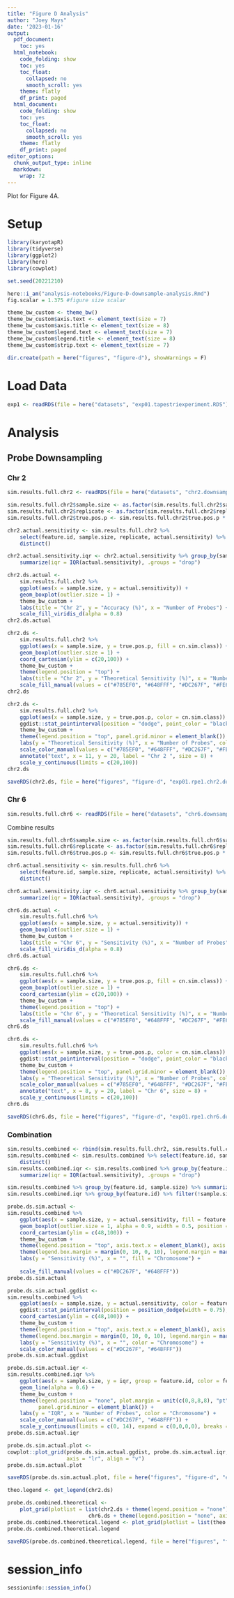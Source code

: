 ```yaml
---
title: "Figure D Analysis"
author: "Joey Mays"
date: '2023-01-16'
output:
  pdf_document:
    toc: yes
  html_notebook:
    code_folding: show
    toc: yes
    toc_float:
      collapsed: no
      smooth_scroll: yes
    theme: flatly
    df_print: paged
  html_document:
    code_folding: show
    toc: yes
    toc_float:
      collapsed: no
      smooth_scroll: yes
    theme: flatly
    df_print: paged
editor_options:
  chunk_output_type: inline
  markdown:
    wrap: 72
---
```


Plot for Figure 4A.

# Setup

```r
library(karyotapR)
library(tidyverse)
library(ggplot2)
library(here)
library(cowplot)
```

```r
set.seed(20221210)
```

```r
here::i_am("analysis-notebooks/Figure-D-downsample-analysis.Rmd")
fig.scalar = 1.375 #figure size scalar

theme_bw_custom <- theme_bw()
theme_bw_custom$axis.text <- element_text(size = 7)
theme_bw_custom$axis.title <- element_text(size = 8)
theme_bw_custom$legend.text <- element_text(size = 7)
theme_bw_custom$legend.title <- element_text(size = 8)
theme_bw_custom$strip.text <- element_text(size = 7)
```

```r
dir.create(path = here("figures", "figure-d"), showWarnings = F)
```

# Load Data

```r
exp1 <- readRDS(file = here("datasets", "exp01.tapestriexperiment.RDS"))
```

# Analysis

## Probe Downsampling

### Chr 2

```r
sim.results.full.chr2 <- readRDS(file = here("datasets", "chr2.downsampleProbesSim.results.RDS"))
```

```r
sim.results.full.chr2$sample.size <- as.factor(sim.results.full.chr2$sample.size)
sim.results.full.chr2$replicate <- as.factor(sim.results.full.chr2$replicate)
sim.results.full.chr2$true.pos.p <- sim.results.full.chr2$true.pos.p * 100
```

```r
chr2.actual.sensitivity <- sim.results.full.chr2 %>% 
    select(feature.id, sample.size, replicate, actual.sensitivity) %>% 
    distinct()

chr2.actual.sensitivity.iqr <- chr2.actual.sensitivity %>% group_by(sample.size) %>% 
    summarize(iqr = IQR(actual.sensitivity), .groups = "drop")
```

```r
chr2.ds.actual <- 
    sim.results.full.chr2 %>% 
    ggplot(aes(x = sample.size, y = actual.sensitivity)) +
    geom_boxplot(outlier.size = 1) +
    theme_bw_custom +
    labs(title = "Chr 2", y = "Accuracy (%)", x = "Number of Probes") +
    scale_fill_viridis_d(alpha = 0.8)
chr2.ds.actual
```

```r
chr2.ds <- 
    sim.results.full.chr2 %>% 
    ggplot(aes(x = sample.size, y = true.pos.p, fill = cn.sim.class)) +
    geom_boxplot(outlier.size = 1) +
    coord_cartesian(ylim = c(20,100)) +
    theme_bw_custom +
    theme(legend.position = "top") + 
    labs(title = "Chr 2", y = "Theoretical Sensitivity (%)", x = "Number of Probes", fill = "Copy Number") +
    scale_fill_manual(values = c("#785EF0", "#648FFF", "#DC267F", "#FE6100", "#FFB000"))
chr2.ds
```

```r
chr2.ds <- 
    sim.results.full.chr2 %>% 
    ggplot(aes(x = sample.size, y = true.pos.p, color = cn.sim.class)) +
    ggdist::stat_pointinterval(position = "dodge", point_color = "black", point_size = 1) +
    theme_bw_custom +
    theme(legend.position = "top", panel.grid.minor = element_blank()) + 
    labs(y = "Theoretical Sensitivity (%)", x = "Number of Probes", color = "Copy Number") +
    scale_color_manual(values = c("#785EF0", "#648FFF", "#DC267F", "#FE6100", "#FFB000"), labels = 1:5) +
    annotate("text", x = 11, y = 20, label = "Chr 2 ", size = 8) +
    scale_y_continuous(limits = c(20,100)) 
chr2.ds
```
```r
saveRDS(chr2.ds, file = here("figures", "figure-d", "exp01.rpe1.chr2.downsampleProbes.RDS"))
```

### Chr 6

```r
sim.results.full.chr6 <- readRDS(file = here("datasets", "chr6.downsampleProbesSim.results.RDS"))
```

Combine results

```r
sim.results.full.chr6$sample.size <- as.factor(sim.results.full.chr6$sample.size)
sim.results.full.chr6$replicate <- as.factor(sim.results.full.chr6$replicate)
sim.results.full.chr6$true.pos.p <- sim.results.full.chr6$true.pos.p * 100
```

```r
chr6.actual.sensitivity <- sim.results.full.chr6 %>% 
    select(feature.id, sample.size, replicate, actual.sensitivity) %>% 
    distinct()

chr6.actual.sensitivity.iqr <- chr6.actual.sensitivity %>% group_by(sample.size) %>% 
    summarize(iqr = IQR(actual.sensitivity), .groups = "drop")
```

```r
chr6.ds.actual <- 
    sim.results.full.chr6 %>% 
    ggplot(aes(x = sample.size, y = actual.sensitivity)) +
    geom_boxplot(outlier.size = 1) +
    theme_bw_custom +
    labs(title = "Chr 6", y = "Sensitivity (%)", x = "Number of Probes") +
    scale_fill_viridis_d(alpha = 0.8)
chr6.ds.actual
```

```r
chr6.ds <- 
    sim.results.full.chr6 %>% 
    ggplot(aes(x = sample.size, y = true.pos.p, fill = cn.sim.class)) +
    geom_boxplot(outlier.size = 1) +
    coord_cartesian(ylim = c(20,100)) +
    theme_bw_custom +
    theme(legend.position = "top") + 
    labs(title = "Chr 6", y = "Theoretical Sensitivity (%)", x = "Number of Probes", fill = "Copy Number") +
    scale_fill_manual(values = c("#785EF0", "#648FFF", "#DC267F", "#FE6100", "#FFB000"))
chr6.ds
```

```r
chr6.ds <- 
    sim.results.full.chr6 %>% 
    ggplot(aes(x = sample.size, y = true.pos.p, color = cn.sim.class)) +
    ggdist::stat_pointinterval(position = "dodge", point_color = "black", point_size = 1) +
    theme_bw_custom +
    theme(legend.position = "top", panel.grid.minor = element_blank()) + 
    labs(y = "Theoretical Sensitivity (%)", x = "Number of Probes", color = "Copy Number") +
    scale_color_manual(values = c("#785EF0", "#648FFF", "#DC267F", "#FE6100", "#FFB000"), labels = 1:5) +
    annotate("text", x = 8, y = 20, label = "Chr 6", size = 8) +
    scale_y_continuous(limits = c(20,100))
chr6.ds
```

```r
saveRDS(chr6.ds, file = here("figures", "figure-d", "exp01.rpe1.chr6.downsampleProbes.RDS"))
```

### Combination

```r
sim.results.combined <- rbind(sim.results.full.chr2, sim.results.full.chr6)
sim.results.combined <- sim.results.combined %>% select(feature.id, sample.size, replicate, actual.sensitivity) %>% 
    distinct()
sim.results.combined.iqr <- sim.results.combined %>% group_by(feature.id, sample.size) %>% 
    summarize(iqr = IQR(actual.sensitivity), .groups = "drop")
```

```r
sim.results.combined %>% group_by(feature.id, sample.size) %>% summarize(ms = median(actual.sensitivity), .groups = "drop") %>% group_by(feature.id) %>% summarize(min(ms), max(ms))
sim.results.combined.iqr %>% group_by(feature.id) %>% filter(!sample.size %in% c(18,24)) %>% summarize(min(iqr), max(iqr), .groups = "drop")
``` 

```r
probe.ds.sim.actual <- 
sim.results.combined %>% 
    ggplot(aes(x = sample.size, y = actual.sensitivity, fill = feature.id)) +
    geom_boxplot(outlier.size = 1, alpha = 0.9, width = 0.5, position = position_dodge(width = 0.8), outlier.alpha = 0.7) +
    coord_cartesian(ylim = c(48,100)) +
    theme_bw_custom +
    theme(legend.position = "top", axis.text.x = element_blank(), axis.ticks.x = element_blank(), panel.grid.minor = element_blank()) +
    theme(legend.box.margin = margin(0, 10, 0, 10), legend.margin = margin(0), plot.margin = unit(c(0, 5.5, 0, 5.5), "pt")) +
    labs(y = "Sensitivity (%)", x = "", fill = "Chromosome") +
    
    scale_fill_manual(values = c("#DC267F", "#648FFF"))
probe.ds.sim.actual
```

```r
probe.ds.sim.actual.ggdist <- 
sim.results.combined %>% 
    ggplot(aes(x = sample.size, y = actual.sensitivity, color = feature.id)) +
    ggdist::stat_pointinterval(position = position_dodge(width = 0.75), point_color = "black", point_size = 1) +
    coord_cartesian(ylim = c(48,100)) +
    theme_bw_custom +
    theme(legend.position = "top", axis.text.x = element_blank(), axis.ticks.x = element_blank(), panel.grid.minor = element_blank()) +
    theme(legend.box.margin = margin(0, 10, 0, 10), legend.margin = margin(0), plot.margin = unit(c(0, 5.5, 0, 5.5), "pt")) +
    labs(y = "Sensitivity (%)", x = "", color = "Chromosome") +
    scale_color_manual(values = c("#DC267F", "#648FFF"))
probe.ds.sim.actual.ggdist
```

```r
probe.ds.sim.actual.iqr <- 
sim.results.combined.iqr %>% 
    ggplot(aes(x = sample.size, y = iqr, group = feature.id, color = feature.id)) +
    geom_line(alpha = 0.6) +
    theme_bw_custom +
    theme(legend.position = "none", plot.margin = unit(c(0,8,8,8), "pt"),
          panel.grid.minor = element_blank()) +
    labs(y = "IQR", x = "Number of Probes", color = "Chromosome") +
    scale_color_manual(values = c("#DC267F", "#648FFF")) +
    scale_y_continuous(limits = c(0, 14), expand = c(0,0,0,0), breaks = c(0,6,12))
probe.ds.sim.actual.iqr
```

```r
probe.ds.sim.actual.plot <- 
cowplot::plot_grid(probe.ds.sim.actual.ggdist, probe.ds.sim.actual.iqr, ncol = 1, rel_heights = c(1, 0.4), 
                   axis = "lr", align = "v") 
probe.ds.sim.actual.plot
```

```r
saveRDS(probe.ds.sim.actual.plot, file = here("figures", "figure-d", "exp01.rpe1.chr2and6.downsampleProbes.RDS"))
```

```r
theo.legend <- get_legend(chr2.ds)
```


```r
probe.ds.combined.theoretical <- 
    plot_grid(plotlist = list(chr2.ds + theme(legend.position = "none"), 
                          chr6.ds + theme(legend.position = "none", axis.title.y = element_blank(), axis.text.y = element_blank())))
probe.ds.combined.theoretical.legend <- plot_grid(plotlist = list(theo.legend, probe.ds.combined.theoretical), ncol = 1, rel_heights = (c(.1, 1)))
probe.ds.combined.theoretical.legend
```

```r
saveRDS(probe.ds.combined.theoretical.legend, file = here("figures", "figure-d", "exp01.rpe1.chr2and6.downsampleProbes.theoretical.RDS"))
```

# session_info

```r
sessioninfo::session_info()
```